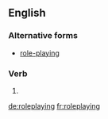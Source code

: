 ==English==

===Alternative forms===
* [[role-playing]]

===Verb===
{{head|en|verb form}}

# {{en-third-person singular of|roleplay}}

[[de:roleplaying]]
[[fr:roleplaying]]